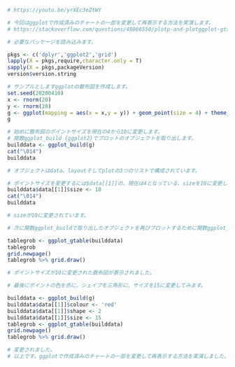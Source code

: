 ```{r}
# https://youtu.be/yrXEc3eZtWY

# 今回はggplotで作成済みのチャートの一部を変更して再表示する方法を実演します。
# https://stackoverflow.com/questions/48066550/plotp-and-plotggplot-gtableggplot-buildp-dont-seem-to-give-same-output

# 必要なパッケージを読み込みます。

pkgs <- c('dplyr','ggplot2','grid')
lapply(X = pkgs,require,character.only = T)
sapply(X = pkgs,packageVersion)
version$version.string

# サンプルとしますggplotの散布図を作成します。
set.seed(20200410)
x <- rnorm(20)
y <- rnorm(20)
g <- ggplot(mapping = aes(x = x,y = y)) + geom_point(size = 4) + theme_minimal() + theme(text = element_text(size = 20))
g

# 始めに散布図のポイントサイズを現在の4から10に変更します。
# 関数ggplot_build {ggplot2}でプロットのオブジェクトを取り出します。
builddata <- ggplot_build(g)
cat("\014")
builddata

# オブジェクトはdata、layoutそしてplotの3つのリストで構成されています。

# ポイントサイズを変更するには$data[[1]]の、現在は4となっている、sizeを10に変更します。
builddata$data[[1]]$size <- 10
cat("\014")
builddata

# sizeが10に変更されています。

# 次に関数ggplot_buildで取り出したオブジェクトを再びプロットするために関数ggplot_gtable {ggplot2}と関数grid.draw {grid}を利用します。

tablegrob <- ggplot_gtable(builddata) 
tablegrob
grid.newpage()
tablegrob %>% grid.draw()

# ポイントサイズが10に変更された散布図が表示されました。

# 最後にポイントの色を赤に、シェイプを三角形に、サイズを15に変更してみます。

builddata <- ggplot_build(g)
builddata$data[[1]]$colour <- 'red'
builddata$data[[1]]$shape <- 2
builddata$data[[1]]$size <- 15
tablegrob <- ggplot_gtable(builddata) 
grid.newpage()
tablegrob %>% grid.draw()

# 変更されました。
# 以上です。ggplotで作成済みのチャートの一部を変更して再表示する方法を実演しました。ご視聴ありがとうございました。
```
